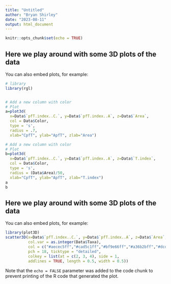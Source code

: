 ```yaml
---
title: "Untitled"
author: "Bryan Shirley"
date: "2023-08-11"
output: html_document
---
```


```r
knitr::opts_chunk$set(echo = TRUE)
```

## Here we play around with some 3D plots of the data

You can also embed plots, for example:

```r
# library
library(rgl)


# Add a new column with color
# Plot
a=plot3d(  
  x=Data$`pfT.index..C.`, y=Data$`pfT.index..A`, z=Data$`Area`, 
  col = Data$Color, 
  type = 's', 
  radius = .7,
  xlab="CpfT", ylab="ApfT", zlab="Area")

# Add a new column with color
# Plot
b=plot3d( 
  x=Data$`pfT.index..C.`, y=Data$`pfT.index..A`, z=Data$`T.index`, 
  col = Data$Color, 
  type = 's', 
  radius = (Data$Area)/50,
  xlab="CpfT", ylab="ApfT", zlab="T.index")
a
b
```

## Here we play around with some 3D plots of the data

You can also embed plots, for example:

```r
library(plot3D)
scatter3D(x=Data$`pfT.index..C.`, y=Data$`pfT.index..A`, z=Data$`Area`, bty = "g", pch = 18, 
          col.var = as.integer(Data$Taxa), 
          col = c("#aecec5ff","#cad5c1ff","#bf9e66ff","#a36b2bff","#dcd1a2ff", "#2686a0ff"),
          pch = 18, ticktype = "detailed",
          colkey = list(at = c(2, 3, 4), side = 1, 
          addlines = TRUE, length = 0.5, width = 0.5))

```

Note that the `echo = FALSE` parameter was added to the code chunk to prevent printing of the R code that generated the plot.
